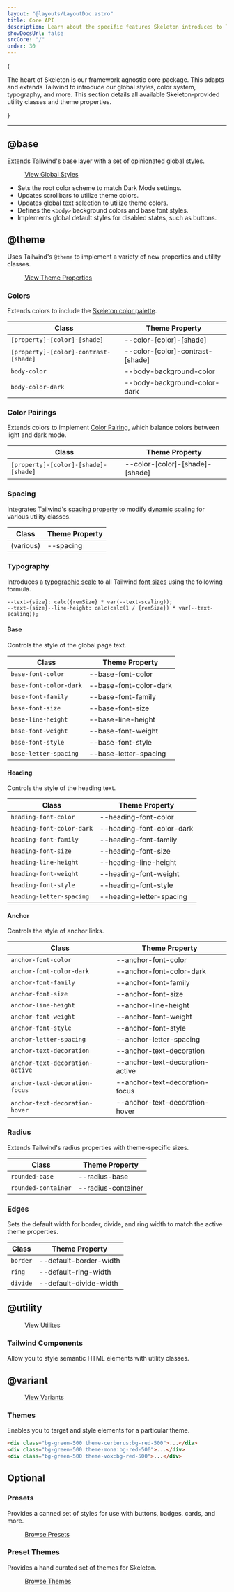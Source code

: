 ```yaml
---
layout: "@layouts/LayoutDoc.astro"
title: Core API
description: Learn about the specific features Skeleton introduces to Tailwind.
showDocsUrl: false
srcCore: "/"
order: 30
---
```



{

<p class="text-xl">
  The heart of Skeleton is our framework agnostic core package. This adapts and
  extends Tailwind to introduce our global styles, color system, typography, and
  more. This section details all available Skeleton-provided utility classes and
  theme properties.
</p>

}

---

## @base

Extends Tailwind's base layer with a set of opinionated global styles.

<figure class="linker bg-noise">
  <a
    class="btn preset-filled"
    href="https://github.com/skeletonlabs/skeleton/blob/next/packages/skeleton/src/base/globals.css"
    target="_blank"
  >
    View Global Styles
  </a>
</figure>

- Sets the root color scheme to match Dark Mode settings.
- Updates scrollbars to utilize theme colors.
- Updates global text selection to utilize theme colors.
- Defines the `<body>` background colors and base font styles.
- Implements global default styles for disabled states, such as buttons.

## @theme

Uses Tailwind's `@theme` to implement a variety of new properties and utility classes.

<figure class="linker bg-noise">
  <a
    class="btn preset-filled"
    href="https://github.com/skeletonlabs/skeleton/blob/next/packages/skeleton/src/base/theme.scss"
    target="_blank"
  >
    View Theme Properties
  </a>
</figure>

### Colors

Extends colors to include the [Skeleton color palette](/docs/design/colors).

| Class                                 | Theme Property                   |
| ------------------------------------- | -------------------------------- |
| `[property]-[color]-[shade]`          | --color-[color]-[shade]          |
| `[property]-[color]-contrast-[shade]` | --color-[color]-contrast-[shade] |
| `body-color`                          | --body-background-color          |
| `body-color-dark`                     | --body-background-color-dark     |

### Color Pairings

Extends colors to implement [Color Pairing](/docs/design/colors#color-pairings), which balance colors between light and dark mode.

| Class                                | Theme Property                  |
| ------------------------------------ | ------------------------------- |
| `[property]-[color]-[shade]-[shade]` | --color-[color]-[shade]-[shade] |

### Spacing

Integrates Tailwind's [spacing property](https://tailwindcss.com/docs/functions-and-directives#spacing-function) to modify [dynamic scaling](/docs/design/spacing) for various utility classes.

| Class     | Theme Property |
| --------- | -------------- |
| (various) | --spacing      |

### Typography

Introduces a [typographic scale](https://designcode.io/typographic-scales) to all Tailwind [font sizes](https://tailwindcss.com/docs/font-size) using the following formula.

```plaintext
--text-{size}: calc({remSize} * var(--text-scaling));
--text-{size}--line-height: calc(calc(1 / {remSize}) * var(--text-scaling));
```

#### Base

Controls the style of the global page text.

| Class                  | Theme Property         |
| ---------------------- | ---------------------- |
| `base-font-color`      | --base-font-color      |
| `base-font-color-dark` | --base-font-color-dark |
| `base-font-family`     | --base-font-family     |
| `base-font-size`       | --base-font-size       |
| `base-line-height`     | --base-line-height     |
| `base-font-weight`     | --base-font-weight     |
| `base-font-style`      | --base-font-style      |
| `base-letter-spacing`  | --base-letter-spacing  |

#### Heading

Controls the style of the heading text.

| Class                     | Theme Property            |
| ------------------------- | ------------------------- |
| `heading-font-color`      | --heading-font-color      |
| `heading-font-color-dark` | --heading-font-color-dark |
| `heading-font-family`     | --heading-font-family     |
| `heading-font-size`       | --heading-font-size       |
| `heading-line-height`     | --heading-line-height     |
| `heading-font-weight`     | --heading-font-weight     |
| `heading-font-style`      | --heading-font-style      |
| `heading-letter-spacing`  | --heading-letter-spacing  |

#### Anchor

Controls the style of anchor links.

| Class                           | Theme Property                  |
| ------------------------------- | ------------------------------- |
| `anchor-font-color`             | --anchor-font-color             |
| `anchor-font-color-dark`        | --anchor-font-color-dark        |
| `anchor-font-family`            | --anchor-font-family            |
| `anchor-font-size`              | --anchor-font-size              |
| `anchor-line-height`            | --anchor-line-height            |
| `anchor-font-weight`            | --anchor-font-weight            |
| `anchor-font-style`             | --anchor-font-style             |
| `anchor-letter-spacing`         | --anchor-letter-spacing         |
| `anchor-text-decoration`        | --anchor-text-decoration        |
| `anchor-text-decoration-active` | --anchor-text-decoration-active |
| `anchor-text-decoration-focus`  | --anchor-text-decoration-focus  |
| `anchor-text-decoration-hover`  | --anchor-text-decoration-hover  |

### Radius

Extends Tailwind's radius properties with theme-specific sizes.

| Class               | Theme Property     |
| ------------------- | ------------------ |
| `rounded-base`      | --radius-base      |
| `rounded-container` | --radius-container |

### Edges

Sets the default width for border, divide, and ring width to match the active theme properties.

| Class    | Theme Property         |
| -------- | ---------------------- |
| `border` | --default-border-width |
| `ring`   | --default-ring-width   |
| `divide` | --default-divide-width |

## @utility

<figure class="linker bg-noise">
  <a
    href="https://github.com/skeletonlabs/skeleton/blob/next/packages/skeleton/src/utilities"
    target="_blank"
    class="btn preset-filled"
  >
    View Utilites
  </a>
</figure>

### Tailwind Components

Allow you to style semantic HTML elements with utility classes.

<NavGrid collection="docs" path="tailwind/" classes="md:grid-cols-2" />

## @variant

<figure class="linker bg-noise">
  <a
    href="https://github.com/skeletonlabs/skeleton/blob/next/packages/skeleton/src/variants"
    target="_blank"
    class="btn preset-filled"
  >
    View Variants
  </a>
</figure>

### Themes

Enables you to target and style elements for a particular theme.

```html
<div class="bg-green-500 theme-cerberus:bg-red-500">...</div>
<div class="bg-green-500 theme-mona:bg-red-500">...</div>
<div class="bg-green-500 theme-vox:bg-red-500">...</div>
```

## Optional

### Presets

Provides a canned set of styles for use with buttons, badges, cards, and more.

<figure class="linker bg-noise">
  <a href="/docs/design/presets" class="btn preset-filled">
    Browse Presets
  </a>
</figure>

### Preset Themes

Provides a hand curated set of themes for Skeleton.

<figure class="linker bg-noise">
  <a href="/docs/design/themes" class="btn preset-filled">
    Browse Themes
  </a>
</figure>
